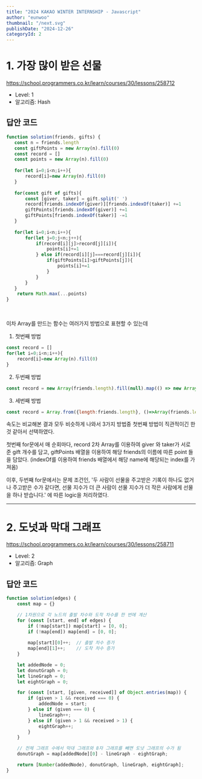 ```yaml
---
title: "2024 KAKAO WINTER INTERNSHIP - Javascript"
author: "eunwoo"
thumbnail: "/next.svg"
publishDate: "2024-12-26"
categoryId: 2
---
```


# 1. 가장 많이 받은 선물

https://school.programmers.co.kr/learn/courses/30/lessons/258712

- Level: 1
- 알고리즘: Hash


## 답안 코드

```js
function solution(friends, gifts) {
   const n = friends.length
   const giftPoints = new Array(n).fill(0)
   const record = []
   const points = new Array(n).fill(0)
   
   for(let i=0;i<n;i++){
       record[i]=new Array(n).fill(0)
   }
    
   for(const gift of gifts){
       const [giver, taker] = gift.split(' ')
       record[friends.indexOf(giver)][friends.indexOf(taker)] +=1
       giftPoints[friends.indexOf(giver)] +=1
       giftPoints[friends.indexOf(taker)] -=1
   } 
    
   for(let i=0;i<n;i++){
       for(let j=0;j<n;j++){
           if(record[i][j]>record[j][i]){
               points[i]+=1
           } else if(record[i][j]===record[j][i]){
               if(giftPoints[i]>giftPoints[j]){
                   points[i]+=1
               }
           }
       }
   } 
    return Math.max(...points)
}
```

<br/>

이차 Array를 만드는 함수는 여러가지 방법으로 표현할 수 있는데

1. 첫번째 방법
```js
const record = []
for(let i=0;i<n;i++){
    record[i]=new Array(n).fill(0)
}
```

2. 두번째 방법
```js
const record = new Array(friends.length).fill(null).map(() => new Array(friends.length).fill(0));
```

3. 세번째 방법
```js
const record = Array.from({length:friends.length}, ()=>Array(friends.length).fill(0)) 
```

속도는 비교해본 결과 모두 비슷하게 나와서 3가지 방법중 첫번째 방법이 직관적이긴 한 것 같아서 선택하였다.

첫번째 for문에서 매 순회마다,
record 2차 Array를 이용하여 giver 와 taker가 서로 준 gift 개수를 담고, giftPoints 배열을 이용하여 해당 friends의 이름에 따른 point 들을 담았다. 
(indexOf를 이용하여 friends 배열에서 해당 name에 해당되는 index를 가져옴)

이후, 두번째 for문에서는 문제 조건인,
'두 사람이 선물을 주고받은 기록이 하나도 없거나 주고받은 수가 같다면, 선물 지수가 더 큰 사람이 선물 지수가 더 작은 사람에게 선물을 하나 받습니다.' 에 따른 logic을 처리하였다.

***

# 2. 도넛과 막대 그래프

https://school.programmers.co.kr/learn/courses/30/lessons/258711

- Level: 2
- 알고리즘: Graph


## 답안 코드

```js
function solution(edges) {
    const map = {}

    // 1차원으로 각 노드의 출발 차수와 도착 차수를 한 번에 계산
    for (const [start, end] of edges) {
        if (!map[start]) map[start] = [0, 0];
        if (!map[end]) map[end] = [0, 0];
        
        map[start][0]++;  // 출발 차수 증가
        map[end][1]++;    // 도착 차수 증가
    }

    let addedNode = 0;
    let donutGraph = 0;
    let lineGraph = 0;
    let eightGraph = 0;

    for (const [start, [given, received]] of Object.entries(map)) {
        if (given > 1 && received === 0) {
            addedNode = start;
        } else if (given === 0) {
            lineGraph++;  
        } else if (given > 1 && received > 1) {
            eightGraph++;
        }
    }

    // 전체 그래프 수에서 막대 그래프와 8자 그래프를 빼면 도넛 그래프의 수가 됨
    donutGraph = map[addedNode][0] - lineGraph - eightGraph;

    return [Number(addedNode), donutGraph, lineGraph, eightGraph];
}
```